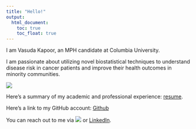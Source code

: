 ```yaml
---
title: "Hello!"
output: 
  html_document:
    toc: true
    toc_float: true
---
```


I am Vasuda Kapoor, an MPH candidate at Columbia University. 

I am passionate about utilizing novel biostatistical techniques to understand disease risk in cancer patients and improve their health outcomes in minority communities. 

![](images/headshot.jpg)


Here's a summary of my academic and professional experience:
[resume](resume.html).

Here's a link to my GitHub account: 
[Github](https://github.com/vasudakapoor24)

You can reach out to me via ![](vk2480@cumc.columbia.edu) or [LinkedIn](https://www.linkedin.com/in/vasuda-kapoor-4608461a5/). 
